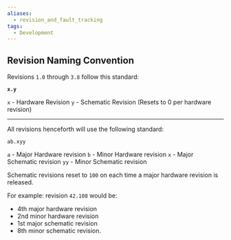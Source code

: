```yaml
---
aliases:
  - revision_and_fault_tracking
tags:
  - Development
---
```

## Revision Naming Convention

Revisions `1.0` through `3.8` follow this standard:

**`x.y`**

`x` - Hardware Revision
`y` - Schematic Revision (Resets to 0 per hardware revision)

---

All revisions henceforth will use the following standard:

`ab.xyy`

`a` - Major Hardware revision
`b` - Minor Hardware revision
`x` - Major Schematic revision
`yy` - Minor Schematic revision

Schematic revisions reset to `100` on each time a major hardware revision is released. 

For example:
revision `42.108` would be:
- 4th major hardware revision
- 2nd minor hardware revision
- 1st major schematic revision
- 8th minor schematic revision.
